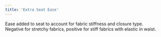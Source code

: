 ```yaml
---
title: 'Extra Seat Ease'
---
```


Ease added to seat to account for fabric stiffness and closure type. Negative for stretchy fabrics, positive for stiff fabrics with elastic in waist.
